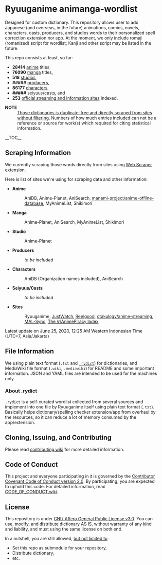 = Ryuuganime animanga-wordlist =

Designed for custom dictionary. This repository allows user to add Japanese (and overseas, in the future) animations, comics, novels, characters, casts, producers, and studios words to their personalized spell correction extension nor app. At the moment, we only include romaji (romanized) script for wordlist; Kanji and other script may be listed in the future.

This repo consists at least, so far:
* '''28414''' [[/anime|anime]] titles,
* '''76090''' [[/manga|manga]] titles,
* '''518''' [[/studios|studios]],
* '''<nowiki>#####</nowiki>''' [[/producers|producers]],
* '''86177''' [[/charas|characters]],
* '''<nowiki>#####</nowiki>''' [[/casts|seiyuus/casts]], and
* '''253''' [[/sites|official streaming and information sites]] indexed.

;'''NOTE'''
: <ins>Those dictionaries is duplicate-free and directly scraped from sites without filtering</ins>. Numbers of how much entries included can not be a reference or source for work(s) which required for citing statistical information. 

__TOC__

== Scraping Information ==

We currently scraping those words directly from sites using [https://chrome.google.com/webstore/detail/web-scraper/jnhgnonknehpejjnehehllkliplmbmhn Web Scraper] extension.

Here is list of sites we're using for scraping data and other information:
* '''Anime'''
*:AniDB, Anime-Planet, AniSearch, [https://github.com/manami-project/anime-offline-database manami-project/anime-offline-database], MyAnimeList, Shikimori
* '''Manga'''
*:Anime-Planet, AniSearch, MyAnimeList, Shikimori
* '''Studio'''
*:Anime-Planet
* '''Producers'''
*:''to be included''
* '''Characters'''
*:AniDB (Organization names included), AniSearch
* '''Seiyuus/Casts'''
*:''to be included''
* '''Sites'''
*:Ryuuganime, [https://www.justwatch.com/ JustWatch], [https://reelgood.com/ Reelgood], [https://github.com/otakulogy/anime-streaming otakulogy/anime-streaming], [https://github.com/MALSync/MALSync MAL-Sync], [https://docs.zoho.com.au/sheet/open/stzn58acc24611fea414e8901724ff4510fe8 The /r/AnimePiracy Index]

Latest update on June 25, 2020, 12:25 AM Western Indonesian Time (UTC+7, Asia/Jakarta)

== File Information ==

We using plain text format (<code>.txt</code> and <a href="#About_rydict"><code>.rydict</code></a>) for dictionaries, and MediaWiki file format (<code>.wiki</code>, <code>.mediawiki</code>) for README and some important information. JSON and YAML files are intended to be used for the machines only.

=== About .rydict ===

<code>.rydict</code> is a self-curated wordlist collected from several sources and implement into one file by Ryuuganime itself using plain text format (<code>.txt</code>). Basically helps dictionary/spelling checker extension/app from overhaul by the resources, so it can reduce a lot of memory consumed by the app/extension.

== Cloning, Issuing, and Contributing ==
Please read [[contributing.wiki]] for more detailed information.

== Code of Conduct ==
This project and everyone participating in it is governed by the [[CODE_OF_CONDUCT.wiki|Contributor Covenant Code of Conduct version 2.0]]. By participating, you are expected to uphold this code. For detailed information, read [[CODE_OF_CONDUCT.wiki]].

== License ==

This repository is under [[License|GNU Affero General Public License v3.0]]. You can use, modify, and distribute dictionary AS IS, without warranty of any kind and liability, and must using the same license on both end.

In a nutshell, you are still allowed, <ins>but not limited to</ins>:
* Set this repo as submodule for your repository,
* Distribute dictionary,
* etc.
